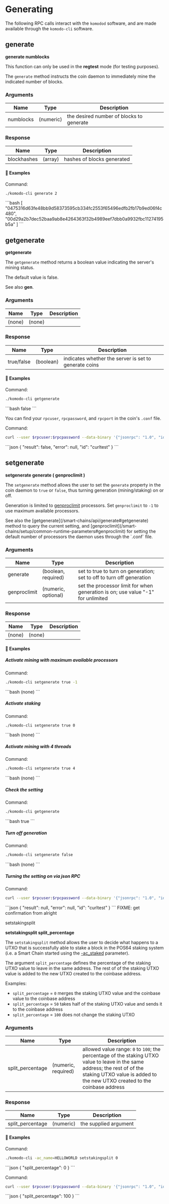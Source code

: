 
# Generating

The following RPC calls interact with the `komodod` software, and are made available through the `komodo-cli` software.

## generate

**generate numblocks**

<Note>
  This function can only be used in the <b>regtest</b> mode (for testing
  purposes).
</Note>

The `generate` method instructs the coin daemon to immediately mine the indicated number of blocks.

### Arguments

| Name      | Type      | Description                              |
| --------- | --------- | ---------------------------------------- |
| numblocks | (numeric) | the desired number of blocks to generate |

### Response

| Name        | Type    | Description                |
| ----------- | ------- | -------------------------- |
| blockhashes | (array) | hashes of blocks generated |

#### 📌 Examples

Command:

```bash
./komodo-cli generate 2
```

<CollapsibleSection expandedText="Hide Response" collapsedText="Show Response">
  ```bash
  [
    "0475316d63fe48bb9d58373595cb334fc2553f65496edfb2fb17b9ed06f4c480",
    "00d29a2b7dec52baa9ab8e4264363f32b4989eef7dbb0a9932fbc11274195b5a"
  ]
  ```
</CollapsibleSection>

## getgenerate

**getgenerate**

The `getgenerate` method returns a boolean value indicating the server's mining status.

The default value is false.

<Note>
  See also <b>gen</b>.
</Note>

### Arguments

| Name   | Type   | Description |
| ------ | ------ | ----------- |
| (none) | (none) |

### Response

| Name       | Type      | Description                                           |
| ---------- | --------- | ----------------------------------------------------- |
| true/false | (boolean) | indicates whether the server is set to generate coins |

#### 📌 Examples

Command:

```bash
./komodo-cli getgenerate
```

<CollapsibleSection expandedText="Hide Response" collapsedText="Show Response">
  ```bash
  false
  ```
</CollapsibleSection>

You can find your `rpcuser`, `rpcpassword`, and `rpcport` in the coin's `.conf` file.

Command:

```bash
curl --user $rpcuser:$rpcpassword --data-binary '{"jsonrpc": "1.0", "id":"curltest", "method": "getgenerate", "params": [] }' -H 'content-type: text/plain;' http://127.0.0.1:$rpcport/
```

<CollapsibleSection expandedText="Hide Response" collapsedText="Show Response">
  ```json
  {
    "result": false,
    "error": null,
    "id": "curltest"
  }
  ```
</CollapsibleSection>

## setgenerate

**setgenerate generate ( genproclimit )**

The `setgenerate` method allows the user to set the `generate` property in the coin daemon to `true` or `false`, thus turning generation (mining/staking) on or off.

Generation is limited to [genproclimit](/smart-chains/setup/common-runtime-parameters#genproclimit) processors. Set `genproclimit` to `-1` to use maximum available processors.

<Note>
  See also the [getgenerate](/smart-chains/api/generate#getgenerate) method to
  query the current setting, and
  [genproclimit](/smart-chains/setup/common-runtime-parameters#genproclimit) for
  setting the default number of processors the daemon uses through the `.conf`
  file.
</Note>

### Arguments

| Name         | Type                | Description                                                                     |
| ------------ | ------------------- | ------------------------------------------------------------------------------- |
| generate     | (boolean, required) | set to true to turn on generation; set to off to turn off generation            |
| genproclimit | (numeric, optional) | set the processor limit for when generation is on; use value "-1" for unlimited |

### Response

| Name   | Type   | Description |
| ------ | ------ | ----------- |
| (none) | (none) |

#### 📌 Examples

##### Activate mining with maximum available processors

Command:

```bash
./komodo-cli setgenerate true -1
```

<CollapsibleSection expandedText="Hide Response" collapsedText="Show Response">
  ```bash
  (none)
  ```
</CollapsibleSection>

##### Activate staking

Command:

```bash
./komodo-cli setgenerate true 0
```

<CollapsibleSection expandedText="Hide Response" collapsedText="Show Response">
  ```bash
  (none)
  ```
</CollapsibleSection>

##### Activate mining with 4 threads

Command:

```bash
./komodo-cli setgenerate true 4
```

<CollapsibleSection expandedText="Hide Response" collapsedText="Show Response">
  ```bash
  (none)
  ```
</CollapsibleSection>

##### Check the setting

Command:

```bash
./komodo-cli getgenerate
```

<CollapsibleSection expandedText="Hide Response" collapsedText="Show Response">
  ```bash
  true
  ```
</CollapsibleSection>

##### Turn off generation

Command:

```bash
./komodo-cli setgenerate false
```

<CollapsibleSection expandedText="Hide Response" collapsedText="Show Response">
  ```bash
  (none)
  ```
</CollapsibleSection>

##### Turning the setting on via json RPC

Command:

```bash
curl --user $rpcuser:$rpcpassword --data-binary '{"jsonrpc": "1.0", "id":"curltest", "method": "setgenerate", "params": [true, 1] }' -H 'content-type: text/plain;' http://127.0.0.1:$rpcport/
```

<CollapsibleSection expandedText="Hide Response" collapsedText="Show Response">
  ```json
  {
    "result": null,
    "error": null,
    "id": "curltest"
  }
  ```
</CollapsibleSection>

<DevComment>
  FIXME: get confirmation from alright

  setstakingsplit

  **setstakingsplit split\_percentage**

  The `setstakingsplit` method allows the user to decide what happens to a UTXO that is successfully able to stake a block in the POS64 staking system (i.e. a Smart Chain started using the [-ac\_staked](/antara/setup/antara-customizations.md#ac-staked) parameter).

  The argument `split_percentage` defines the percentage of the staking UTXO value to leave in the same address. The rest of of the staking UTXO value is added to the new UTXO created to the coinbase address.

  Examples:

  *   `split_percentage` = `0` merges the staking UTXO value and the coinbase value to the coinbase address
  *   `split_percentage` = `50` takes half of the staking UTXO value and sends it to the coinbase address
  *   `split_percentage` = `100` does not change the staking UTXO

  ### Arguments

  | Name             | Type                | Description                                                                                                                                                                                              |
  | ---------------- | ------------------- | -------------------------------------------------------------------------------------------------------------------------------------------------------------------------------------------------------- |
  | split\_percentage | (numeric, required) | allowed value range: `0` to `100`; the percentage of the staking UTXO value to leave in the same address; the rest of of the staking UTXO value is added to the new UTXO created to the coinbase address |

  ### Response

  | Name             | Type      | Description           |
  | ---------------- | --------- | --------------------- |
  | split\_percentage | (numeric) | the supplied argument |

  #### 📌 Examples

  Command:

  ```bash
  ./komodo-cli -ac_name=HELLOWORLD setstakingsplit 0
  ```

  <CollapsibleSection expandedText="Hide Response" collapsedText="Show Response">
    ```json
    {
      "split_percentage": 0
    }
    ```
  </CollapsibleSection>

  Command:

  ```bash
  curl --user $rpcuser:$rpcpassword --data-binary '{"jsonrpc": "1.0", "id":"curltest", "method": "setstakingsplit", "params": [100] }' -H 'content-type: text/plain;' http://127.0.0.1:$rpcport/
  ```

  <CollapsibleSection expandedText="Hide Response" collapsedText="Show Response">
    ```json
    {
      "split_percentage": 100
    }
    ```
  </CollapsibleSection>
</DevComment>
